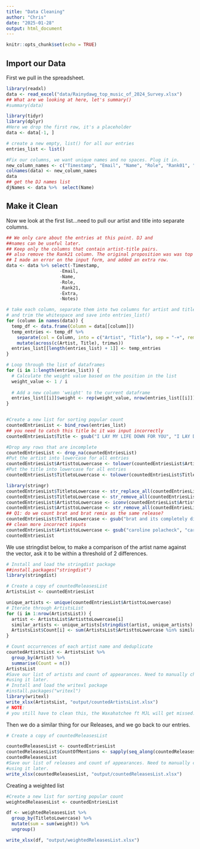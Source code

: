 ```yaml
---
title: "Data Cleaning"
author: "Chris"
date: "2025-01-28"
output: html_document
---
```


```r
knitr::opts_chunk$set(echo = TRUE)
```

## Import our Data

First we pull in the spreadsheet.
```r
library(readxl)
data <- read_excel("data/Rainydawg_top_music_of_2024_Survey.xlsx")
## What are we looking at here, let's summary()
#summary(data)

library(tidyr)
library(dplyr)
#Here we drop the first row, it's a placeholder
data <- data[-1, ]

# create a new empty, list() for all our entries
entries_list <- list()

#Fix our columns, we want unique names and no spaces. Plug it in.
new_column_names <- c("Timestamp", "Email", "Name", "Role", "Rank01", "Rank02", "Rank03", "Rank04", "Rank05", "Rank06", "Rank07", "Rank08", "Rank09", "Rank10", "Rank11", "Rank12", "Rank13", "Rank14", "Rank15", "Rank16", "Rank 17", "Rank18", "Rank19", "Rank20", "Rank21", "Extra", "Notes")
colnames(data) <- new_column_names
data
## get the DJ names list
djNames <- data %>%  select(Name)


```

## Make it Clean
Now we look at the first list...need to pull our artist and title into separate columns.
```r

## We only care about the entries at this point. DJ and
##names can be useful later.
## Keep only the columns that contain artist-title pairs.
## also remove the Rank21 column. The original proposition was was top 20,
## I made an error on the input form, and added an extra row.
data <- data %>% select(-Timestamp, 
                    -Email,
                    -Name,
                    -Role,
                    -Rank21, 
                    -Extra,
                    -Notes)

# take each column, separate them into two columns for artist and title, 
# and trim the whitespace and save into entries_list()
for (column in names(data)) {
  temp_df <- data.frame(Column = data[[column]])
  temp_entries <- temp_df %>% 
    separate(col = Column, into = c("Artist", "Title"), sep = "-+", remove = TRUE) %>% 
    mutate(across(c(Artist, Title), trimws))
  entries_list[[length(entries_list) + 1]] <- temp_entries
}

# Loop through the list of dataframes
for (i in 1:length(entries_list)) {
  # Calculate the weight value based on the position in the list
  weight_value <- 1 / i
  
  # Add a new column 'weight' to the current dataframe
  entries_list[[i]]$weight <- rep(weight_value, nrow(entries_list[[i]]))
}


#Create a new list for sorting popular count
countedEntriesList <- bind_rows(entries_list)
## you need to catch this title bc it was input incorrectly
countedEntriesList$Title <- gsub("I LAY MY LIFE DOWN FOR YOU", "I LAY DOWN MY LIFE FOR YOU", countedEntriesList$Title)

#Drop any rows that are incomplete
countedEntriesList <- drop_na(countedEntriesList) 
#Put the artist into lowercase for all entries
countedEntriesList$ArtisttoLowercase <- tolower(countedEntriesList$Artist)
#Put the title into lowercase for all entries
countedEntriesList$TitletoLowercase <- tolower(countedEntriesList$Title)

library(stringr)
countedEntriesList$TitletoLowercase <- str_replace_all(countedEntriesList$TitletoLowercase, "&", "and")
countedEntriesList$TitletoLowercase <- str_remove_all(countedEntriesList$TitletoLowercase, "[[:punct:]]")
countedEntriesList$ArtisttoLowercase <- iconv(countedEntriesList$ArtisttoLowercase, from = "UTF-8", to = "ASCII//TRANSLIT")
countedEntriesList$ArtisttoLowercase <- str_remove_all(countedEntriesList$ArtisttoLowercase, "[[:punct:]]")
## Q1: do we count brat and brat remix as the same release?
countedEntriesList$TitletoLowercase <- gsub("brat and its completely different but also still brat", "brat", countedEntriesList$TitletoLowercase)
## clean more incorrect inputs
countedEntriesList$ArtisttoLowercase <- gsub("caroline polacheck", "caroline polachek", countedEntriesList$ArtisttoLowercase)
countedEntriesList


```
We use stringdist below, to make a comparison of the artist name against the vector,
ask it to be within a threshold of 2 differences.
```r
# Install and load the stringdist package
##install.packages("stringdist")
library(stringdist)

# Create a copy of countedReleasesList
ArtistsList <- countedEntriesList

unique_artists <- unique(countedEntriesList$ArtisttoLowercase)
# Iterate through ArtistsList
for (i in 1:nrow(ArtistsList)) {
  artist <- ArtistsList$ArtisttoLowercase[i]
  similar_artists <- unique_artists[stringdist(artist, unique_artists) <= 1]
  ArtistsList$Count[i] <- sum(ArtistsList$ArtisttoLowercase %in% similar_artists)
}

# Count occurrences of each artist name and deduplicate
countedArtistsList <- ArtistsList %>% 
  group_by(Artist) %>% 
  summarise(Count = n()) 
ArtistsList
#Save our list of artists and count of appearances. Need to manually check this before
#using it later.
# Install and load the writexl package
#install.packages("writexl")
library(writexl)
write_xlsx(ArtistsList, "output/countedArtistsList.xlsx")
# NOTE:
# you still have to clean this, the Waxahatchee ft MJL will get missed.

```
Then we do a similar thing for our Releases, and we go back to our entries.

```r
# Create a copy of countedReleasesList

countedReleasesList <- countedEntriesList
countedReleasesList$CountOfMentions <- sapply(seq_along(countedReleasesList$TitletoLowercase), function(i) sum(stringdist::stringdist(countedReleasesList$TitletoLowercase[i], countedReleasesList$TitletoLowercase) <= 1))
countedReleasesList 
#Save our list of releases and count of appearances. Need to manually check this before
#using it later.
write_xlsx(countedReleasesList, "output/countedReleasesList.xlsx")
```
Creating a weighted list
```r
 

#Create a new list for sorting popular count
weightedReleasesList <- countedEntriesList

df <- weightedReleasesList %>% 
  group_by(TitletoLowercase) %>% 
  mutate(sum = sum(weight)) %>% 
  ungroup()

write_xlsx(df, "output/weightedReleasesList.xlsx")
```

